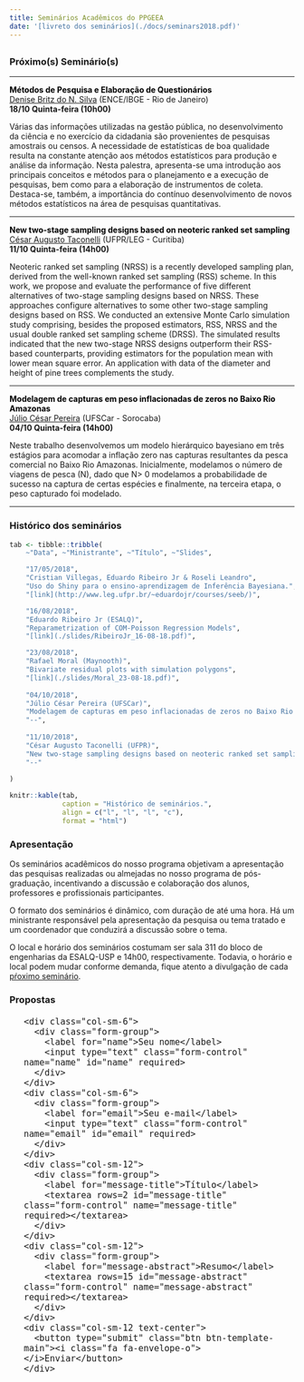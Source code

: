 ```yaml
---
title: Seminários Acadêmicos do PPGEEA
date: '[livreto dos seminários](./docs/seminars2018.pdf)'
---
```


## ## {.tabset}

### Próximo(s) Seminário(s) ###

---

<strong style='color: #000'>Métodos de Pesquisa e Elaboração de Questionários</strong>\
[Denise Britz do N. Silva](https://docs.ufpr.br/~taconeli/)
(ENCE/IBGE - Rio de Janeiro)\
**18/10 Quinta-feira (10h00)**

Várias das informações utilizadas na gestão pública, no desenvolvimento
da ciência e no exercício da cidadania são provenientes de pesquisas
amostrais ou censos. A necessidade de estatísticas de boa qualidade
resulta na constante atenção aos métodos estatísticos para produção e
análise da informação. Nesta palestra, apresenta-se uma introdução aos
principais conceitos e métodos para o planejamento e a execução de
pesquisas, bem como para a elaboração de instrumentos de coleta.
Destaca-se, também, a importância do contínuo desenvolvimento de
novos métodos estatísticos na área de pesquisas quantitativas.

---

<strong style='color: #000'>New two-stage sampling designs based on neoteric ranked set sampling</strong>\
[César Augusto Taconelli](https://docs.ufpr.br/~taconeli/)
(UFPR/LEG - Curitiba)\
**11/10 Quinta-feira (14h00)**

Neoteric ranked set sampling (NRSS) is a recently developed sampling plan, derived from the well-known ranked set sampling (RSS) scheme. In this work, we propose and evaluate the performance of five different alternatives of two-stage sampling designs based on NRSS. These approaches configure alternatives to some other two-stage sampling designs based on RSS. We conducted an extensive Monte Carlo simulation study comprising, besides the proposed estimators, RSS, NRSS and the usual double ranked set sampling scheme (DRSS).  The simulated results indicated that the new two-stage NRSS designs outperform their RSS-based counterparts, providing estimators for the population mean with lower mean square error. An application with data of the diameter and height of pine trees complements the study. 

---

<strong style='color: #000'>Modelagem de capturas em peso
inflacionadas de zeros no Baixo Rio Amazonas</strong>\
[Júlio César Pereira](http://www.ppgpur.ufscar.br/corpodocente/julio-cesar-pereira) (UFSCar - Sorocaba)\
**04/10 Quinta-feira (14h00)**

Neste trabalho desenvolvemos um modelo hierárquico bayesiano em três estágios para acomodar a inflação zero nas capturas resultantes da pesca comercial no Baixo Rio Amazonas. Inicialmente, modelamos o número de viagens de pesca (N), dado que N> 0 modelamos a probabilidade de sucesso na captura de certas espécies e finalmente, na terceira etapa, o peso capturado foi modelado.

---

### Histórico dos seminários ###

```r

tab <- tibble::tribble(
    ~"Data", ~"Ministrante", ~"Título", ~"Slides",

    "17/05/2018",
    "Cristian Villegas, Eduardo Ribeiro Jr & Roseli Leandro",
    "Uso do Shiny para o ensino-aprendizagem de Inferência Bayesiana.",
    "[link](http://www.leg.ufpr.br/~eduardojr/courses/seeb/)",

    "16/08/2018",
    "Eduardo Ribeiro Jr (ESALQ)",
    "Reparametrization of COM-Poisson Regression Models",
    "[link](./slides/RibeiroJr_16-08-18.pdf)",

    "23/08/2018",
    "Rafael Moral (Maynooth)",
    "Bivariate residual plots with simulation polygons",
    "[link](./slides/Moral_23-08-18.pdf)",
    
    "04/10/2018",
    "Júlio César Pereira (UFSCar)",
    "Modelagem de capturas em peso inflacionadas de zeros no Baixo Rio Amazonas",
    "--",
    
    "11/10/2018",
    "César Augusto Taconelli (UFPR)",
    "New two-stage sampling designs based on neoteric ranked set sampling",
    "--"
    
)

knitr::kable(tab,
             caption = "Histórico de seminários.",
             align = c("l", "l", "l", "c"),
             format = "html")

```

### Apresentação ###

Os seminários acadêmicos do nosso programa objetivam a apresentação das
pesquisas realizadas ou almejadas no nosso programa de pós-graduação,
incentivando a discussão e colaboração dos alunos, professores e
profissionais participantes.

O formato dos seminários é dinâmico, com duração de até uma hora. Há
um ministrante responsável pela apresentação da pesquisa ou tema tratado
e um coordenador que conduzirá a discussão sobre o tema.

O local e horário dos seminários costumam ser sala 311 do bloco de
engenharias da ESALQ-USP e 14h00, respectivamente. Todavia, o horário e
local podem mudar conforme demanda, fique atento a divulgação de cada
[pŕoximo seminário](#proximos-seminarios-1).

### Propostas ###

<!--html_preserve-->
<form class="contact-form" method="post" action="https://formspree.io/jreduardo@usp.br">
<div class="row" style="width: 90%; font-size: 18px; margin: auto; margin-top: 20px;">
    <div class="col-sm-6">
      <div class="form-group">
        <label for="name">Seu nome</label>
        <input type="text" class="form-control" name="name" id="name" required>
      </div>
    </div>
    <div class="col-sm-6">
      <div class="form-group">
        <label for="email">Seu e-mail</label>
        <input type="text" class="form-control" name="email" id="email" required>
      </div>
    </div>
    <div class="col-sm-12">
      <div class="form-group">
        <label for="message-title">Título</label>
        <textarea rows=2 id="message-title" class="form-control" name="message-title" required></textarea>
      </div>
    </div>
    <div class="col-sm-12">
      <div class="form-group">
        <label for="message-abstract">Resumo</label>
        <textarea rows=15 id="message-abstract" class="form-control" name="message-abstract" required></textarea>
      </div>
    </div>
    <div class="col-sm-12 text-center">
      <button type="submit" class="btn btn-template-main"><i class="fa fa-envelope-o"></i>Enviar</button>
    </div>
  </div>
</form>
<!--/html_preserve-->
